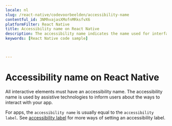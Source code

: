 ```yaml
---
locale: nl
slug: /react-native/codevoorbeelden/accessibility-name
contentful_id: 3NMhvajasXMofnMRksfvX6
platformFilter: React Native
title: Accessibility name on React Native
description: The accessibility name indicates the name used for interface elements by assistive technologies.
keywords: [React Native code sample]


	
---
```


# Accessibility name on React Native

All interactive elements must have an accessibility name. The accessibility name is used by assistive technologies to inform users about the ways to interact with your app.

For apps, the `accessibility name` is usually equal to the `accessibility label`. See [accessibility label](https://github.com/appt-org/accessibility-code-examples/blob/main/accessibility-label.md) for more ways of setting an accessibility label.

<CodeSample id="accessibility-name" locale="nl" platform="react native"/>
